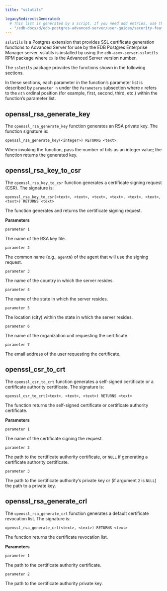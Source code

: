 ```yaml
---
title: "sslutils"

legacyRedirectsGenerated:
  # This list is generated by a script. If you need add entries, use the `legacyRedirects` key.
  - "/edb-docs/d/edb-postgres-advanced-server/user-guides/security-features-guide/13/sslutils.html"
---
```


<div id="sslutils" class="registered_link"></div>

`sslutils` is a Postgres extension that provides SSL certificate generation functions to Advanced Server for use by the EDB Postgres Enterprise Manager server. sslutils is installed by using the `edb-asxx-server-sslutils` RPM package where `xx` is the Advanced Server version number.

The `sslutils` package provides the functions shown in the following sections.

In these sections, each parameter in the function’s parameter list is described by `parameter n` under the `Parameters` subsection where `n` refers to the `nth` ordinal position (for example, first, second, third, etc.) within the function’s parameter list.

## openssl_rsa_generate_key

The `openssl_rsa_generate_key` function generates an RSA private key. The function signature is:

```text
openssl_rsa_generate_key(<integer>) RETURNS <text>
```

When invoking the function, pass the number of bits as an integer value; the function returns the generated key.

## openssl_rsa_key_to_csr

The `openssl_rsa_key_to_csr` function generates a certificate signing request (CSR). The signature is:

```text
openssl_rsa_key_to_csr(<text>, <text>, <text>, <text>, <text>, <text>,
<text>) RETURNS <text>
```

The function generates and returns the certificate signing request.

**Parameters**

`parameter 1`

 The name of the RSA key file.

`parameter 2`

 The common name (e.g., `agentN`) of the agent that will use the signing request.

`parameter 3`

 The name of the country in which the server resides.

`parameter 4`

 The name of the state in which the server resides.

`parameter 5`

 The location (city) within the state in which the server resides.

`parameter 6`

 The name of the organization unit requesting the certificate.

`parameter 7`

 The email address of the user requesting the certificate.

## openssl_csr_to_crt

The `openssl_csr_to_crt` function generates a self-signed certificate or a certificate authority certificate. The signature is:

```text
openssl_csr_to_crt(<text>, <text>, <text>) RETURNS <text>
```

The function returns the self-signed certificate or certificate authority certificate.

**Parameters**

`parameter 1`

 The name of the certificate signing the request.

`parameter 2`

 The path to the certificate authority certificate, or `NULL` if generating a certificate authority certificate.

`parameter 3`

 The path to the certificate authority’s private key or (if argument `2` is `NULL`) the path to a private key.

## openssl_rsa_generate_crl

The `openssl_rsa_generate_crl` function generates a default certificate revocation list. The signature is:

```text
openssl_rsa_generate_crl(<text>, <text>) RETURNS <text>
```

The function returns the certificate revocation list.

**Parameters**

`parameter 1`

 The path to the certificate authority certificate.

`parameter 2`

 The path to the certificate authority private key.
